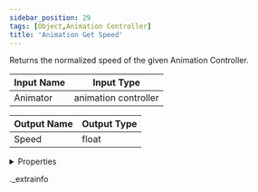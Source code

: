 ```yaml
---
sidebar_position: 29
tags: [Object,Animation Controller]
title: 'Animation Get Speed'
---
```


Returns the normalized speed of the given Animation Controller.



<IChip uuid="e73794bd-fd60-4284-90ca-f5169700fa23" />

| Input Name | Input Type |
|-----------|-----------|
| Animator | animation controller |

| Output Name | Output Type |
|-----------|-----------|
| Speed | float |


<details>
  <summary>Properties</summary>
  <div>
    <div>
    <table>
      <thead>
        <tr>
          <th>Room availability:</th>
          <th>Available everywhere</th>
        </tr>
        <tr>
          <th>Is beta required?</th>
          <th>No</th>
        </tr>
        <tr>
          <th>Is this chip a trolling risk?</th>
          <th>No</th>
        </tr>
        <tr>
          <th>Is this chip a role assignment risk?</th>
          <th>No</th>
        </tr>
        <tr>
          <th>Chip UUID</th>
          <th>e73794bd-fd60-4284-90ca-f5169700fa23</th>
        </tr>
      </thead>
    </table>
    </div>
  </div>
</details>

._extrainfo